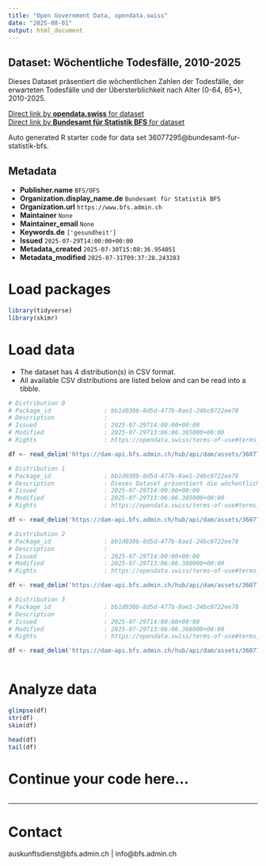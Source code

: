 ```yaml
---
title: "Open Government Data, opendata.swiss"
date: "2025-08-01"
output: html_document
---
```


## Dataset: Wöchentliche Todesfälle, 2010-2025

Dieses Dataset präsentiert die wöchentlichen Zahlen der Todesfälle, der erwarteten Todesfälle und der Übersterblichkeit nach Alter (0-64, 65+), 2010-2025.

[Direct link by **opendata.swiss** for dataset](https://opendata.swiss/de/dataset/wochentliche-todesfalle-2010-2025)<br>
[Direct link by **Bundesamt für Statistik BFS** for dataset](https://www.bfs.admin.ch/asset/de/ts-d-14.03.04.03-wr)

Auto generated R starter code for data set 36077295@bundesamt-fur-statistik-bfs.

## Metadata

- **Publisher.name** `BFS/OFS`
- **Organization.display_name.de** `Bundesamt für Statistik BFS`
- **Organization.url** `https://www.bfs.admin.ch`
- **Maintainer** `None`
- **Maintainer_email** `None`
- **Keywords.de** `['gesundheit']`
- **Issued** `2025-07-29T14:00:00+00:00`
- **Metadata_created** `2025-07-30T15:08:36.954051`
- **Metadata_modified** `2025-07-31T09:37:28.243283`


# Load packages

```r

library(tidyverse)
library(skimr)

```

# Load data

-   The dataset has 4 distribution(s) in CSV format.
-   All available CSV distributions are listed below and can be read into a tibble.

```r

# Distribution 0
# Package_id               : bb1d030b-8d5d-477b-8ae1-24bc0722ee78
# Description              : 
# Issued                   : 2025-07-29T14:00:00+00:00
# Modified                 : 2025-07-29T13:06:06.365000+00:00
# Rights                   : https://opendata.swiss/terms-of-use#terms_by_ask

df <- read_delim('https://dam-api.bfs.admin.ch/hub/api/dam/assets/36077309/master')

# Distribution 1
# Package_id               : bb1d030b-8d5d-477b-8ae1-24bc0722ee78
# Description              : Dieses Dataset präsentiert die wöchentlichen Zahlen der Todesfälle, der erwarteten Todesfälle und der Übersterblichkeit nach Alter (0-64, 65+), 2010-2025.
# Issued                   : 2025-07-29T14:00:00+00:00
# Modified                 : 2025-07-29T13:06:06.385000+00:00
# Rights                   : https://opendata.swiss/terms-of-use#terms_by_ask

df <- read_delim('https://dam-api.bfs.admin.ch/hub/api/dam/assets/36077318/master')

# Distribution 2
# Package_id               : bb1d030b-8d5d-477b-8ae1-24bc0722ee78
# Description              : 
# Issued                   : 2025-07-29T14:00:00+00:00
# Modified                 : 2025-07-29T13:06:06.380000+00:00
# Rights                   : https://opendata.swiss/terms-of-use#terms_by_ask

df <- read_delim('https://dam-api.bfs.admin.ch/hub/api/dam/assets/36077316/master')

# Distribution 3
# Package_id               : bb1d030b-8d5d-477b-8ae1-24bc0722ee78
# Description              : 
# Issued                   : 2025-07-29T14:00:00+00:00
# Modified                 : 2025-07-29T13:06:06.368000+00:00
# Rights                   : https://opendata.swiss/terms-of-use#terms_by_ask

df <- read_delim('https://dam-api.bfs.admin.ch/hub/api/dam/assets/36077304/master')



```

# Analyze data

```r

glimpse(df)
str(df)
skim(df)

head(df)
tail(df)

```

# Continue your code here...

```r

```

------------------------------------------------------------------------

# Contact

auskunftsdienst@bfs.admin.ch | info@bfs.admin.ch
